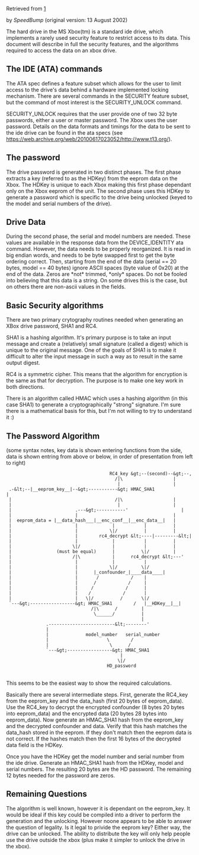 Retrieved from [https://web.archive.org/web/20100617023052/http://www.xbox-linux.org/wiki/Xbox_Hard_Drive_Locking_Mechanism]



by ''SpeedBump'' (original version: 13 August 2002)

The hard drive in the MS Xbox(tm) is a standard ide drive, which implements a rarely used security feature to restrict access to its data. This document will describe in full the security features, and the algorithms required to access the data on an xbox drive.



==The IDE (ATA) commands==

The ATA spec defines a feature subset which allows for the user to limit access to the drive's data behind a hardware implemented locking mechanism. There are several commands in the SECURITY feature subset, but the command of most interest is the SECURITY_UNLOCK command.

SECURITY_UNLOCK requires that the user provide one of two 32 byte passwords, either a user or master password. The Xbox uses the user password. Details on the data formats and timings for the data to be sent to the ide drive can be found in the ata specs (see [[https://web.archive.org/web/20100617023052/http://www.t13.org/]]).


==The password==

The drive password is generated in two distinct phases. The first phase extracts a key (referred to as the HDKey) from the eeprom data on the Xbox. The HDKey is unique to each Xbox making this first phase dependant only on the Xbox eeprom of the unit. The second phase uses this HDKey to generate a password which is specific to the drive being unlocked (keyed to the model and serial numbers of the drive).


==Drive Data==

During the second phase, the serial and model numbers are needed. These values are available in the response data from the DEVICE_IDENTITY ata command. However, the data needs to be properly reorganized. It is read in big endian words, and needs to be byte swapped first to get the byte ordering correct. Then, starting from the end of the data (serial == 20 bytes, model == 40 bytes) ignore ASCII spaces (byte value of 0x20) at the end of the data. Zeros are *not* trimmed, *only* spaces. Do not be fooled into believing that this data is a string. On some drives this is the case, but on others there are non-ascii values in the fields.


==Basic Security algorithms==

There are two primary crytography routines needed when generating an XBox drive password, SHA1 and RC4.

SHA1 is a hashing algorithm. It's primary purpose is to take an input message and create a (relatively) small signature (called a digest) which is unique to the original message. One of the goals of SHA1 is to make it difficult to alter the input message in such a way as to result in the same output digest.

RC4 is a symmetric cipher. This means that the algorithm for encryption is the same as that for decryption. The purpose is to make one key work in both directions.

There is an algorithm called HMAC which uses a hashing algorithm (in this case SHA1) to generate a cryptographically "strong" signature. I'm sure there is a mathematical basis for this, but I'm not willing to try to understand it&nbsp;:)


==The Password Algorithm==

(some syntax notes, key data is shown entering functions from the side, data is shown entring from above or below, in order of presentation from left to right)

<pre>                                       RC4_key &gt;--(second)--&gt;--,
                                         /|\                   |
                                          |                    |
 .-&lt;--|__eeprom_key__|--&gt;-----------&gt; HMAC_SHA1                |
 |                                       /|\                   |
 |                                        |                    |
 |                        .---&gt;-----------'                    |
 |                        |                                    |
 |  eeprom_data = |__data_hash___|__enc_conf__|__enc_data__|   |
 |                        |             |           |          |
 |                        |            \|/          |          |
 |                        |        rc4_decrypt &lt;----|---------&lt;|
 |                        |             |           |          |
 |                       \|/            |           |          |
 |                 (must be equal)      |          \|/         |
 |                       /|\            |      rc4_decrypt &lt;---'
 |                        |             |           |
 |                        |            \|/         \|/
 |                        |      |_confounder_|____data____|
 |                        |       /            /    |
 |                        |      /            /     |
 |                        |     /            /      |
 |                        |    /            /       |
 |                        |   \|/          /       \|/
 `---&gt;-----------------&gt; HMAC_SHA1        /   |__HDKey__|__|
                                /|\      /         |
                                 \______/          |
                                                   |
               .-------------------------&lt;--------'
               |
               |              model_number   serial_number
               |                      \        /
               |                       \      /
               `---&gt;-----------------&gt; HMAC_SHA1
                                           |
                                          \|/
                                      HD_password
</pre>
<br />
This seems to be the easiest way to show the required calculations.

Basically there are several intermediate steps. First, generate the RC4_key from the eeprom_key and the data_hash (first 20 bytes of eeprom_data). Use the RC4_key to decrypt the encrypted confounder (8 bytes 20 bytes into eeprom_data) and the encrypted data (20 bytes 28 bytes into eeprom_data). Now generate an HMAC_SHA1 hash from the eeprom_key and the decrypted confounder and data. Verify that this hash matches the data_hash stored in the eeprom. If they don't match then the eeprom data is not correct. If the hashes match then the first 16 bytes of the decrypted data field is the HDKey.

Once you have the HDKey get the model number and serial number from the ide drive. Generate an HMAC_SHA1 hash from the HDKey, model and serial numbers. The resulting 20 bytes are the HD password. The remaining 12 bytes needed for the password are zeros.


==Remaining Questions==

The algorithm is well known, however it is dependant on the eeprom_key. It would be ideal if this key could be compiled into a driver to perform the generation and the unlocking. However noone appears to be able to answer the question of legality. Is it legal to privide the eeprom key? Either way, the drive can be unlocked. The ability to distribute the key will only help people use the drive outside the xbox (plus make it simpler to unlock the drive in the xbox).